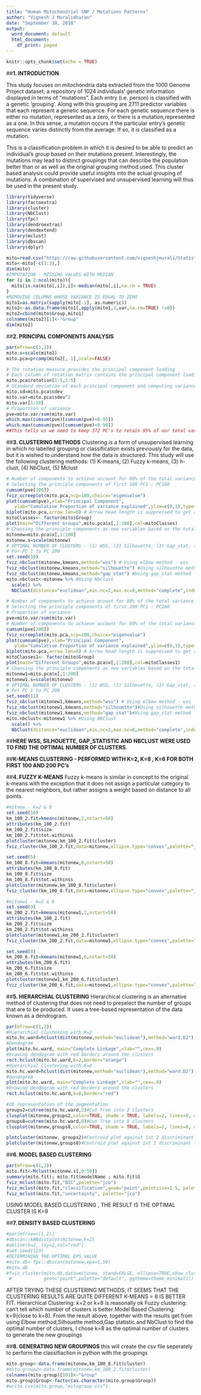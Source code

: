 ---
title: "Human Mitochondrial SNP / Mutations Patterns"
author: "Vignesh J Muralidharan"
date: "September 30, 2018"
output:
  word_document: default
  html_document:
    df_print: paged
---

```{r setup, include=FALSE}
knitr::opts_chunk$set(echo = TRUE)
```

##**1. INTRODUCTION**

This study focuses on mitochondria data extracted from the 1000 Genome Project dataset; a repository of 1024 individuals' genetic information displayed in terms of "mutations". Each entry (i.e. person) is classified with a genetic 'grouping'. Along with this grouping are 2711 predictor variables that each represent a genetic sequence. For each genetic sequence there is either no mutation, represented as a zero, or there is a mutation,represented as a one. In this sense, a mutation occurs if the particular entry's genetic sequence varies distinctly from the average. If so, it is classified as a mutation.

This is a classification problem in which it is desired to be able to predict an individual's group based on their mutations present. Interestingly, the mutations may lead to distinct groupings that can describe the population better than or as well as the original grouping method used. This cluster based analysis could provide useful insights into the actual grouping of mutations. A combination of supervised and unsupervised learning will thus be used in the present study.

```{r}
library(tidyverse)
library(factoextra)
library(cluster)
library(NbClust)
library(fpc)
library(dendroextras)
library(dendextend)
library(mclust)
library(dbscan)
library(dplyr)
```



```{r}
mito=read.csv("https://raw.githubusercontent.com/vigneshjmurali/Statistical-Predictive-Modelling/master/Datasets/Mt1t.mutate.csv")
mito<-mito[-c(1:3),]
dim(mito)
#IMPUTATION - MISSING VALUES WITH MEDIAN
for (i in 2:ncol(mito)){
  mito[is.na(mito[,i]),i]<-median(mito[,i],na.rm = TRUE)
}
#REMOVING COLUMNS WHOSE VARIANCE IS EQUAL TO ZERO
mito1=as.matrix(sapply(mito[-1], as.numeric))
mito2<-as.data.frame(mito1[,apply(mito1,2,var,na.rm=TRUE) !=0])
mito2=cbind(mito$Group,mito1)
colnames(mito2)[1]<-"Group"
dim(mito2)
```


##**2. PRINCIPAL COMPONENTS ANALYSIS**

```{r}
par(mfrow=c(1,2))
mito.s=scale(mito2)
mito.pca=prcomp(mito2[,-1],scale=FALSE)

# The rotation measure provides the principal component loading
# Each column of rotation matrix contains the principal component loading vector
mito.pca$rotation[1:5,1:5]
# Standard deviation of each principal component and computing variance 
mito.sd=mito.pca$sdev
mito.var=mito.pca$sdev^2 
mito.var[1:10]
# Proportion of variance
pve=mito.var/sum(mito.var)
which.max(cumsum(pve)[cumsum(pve)<0.95])
which.max(cumsum(pve)[cumsum(pve)<0.98])
##This tells us we need to keep 372 PC's to retain 95% of our total variance and further 555 for 98%. This is a rather large number and tells us that many of our 2712 groupings are necessary.Despite this, a quick look at only three PC's suggests that groupings are well defined. This indicates that later clustering and classification may work successfully with as few as three PC's.

```

##**3. CLUSTERING METHODS**
Clustering is a form of unsupervised learning in which no labelled grouping or classification exists previously for the data, but it is wished to understand how the data is structured. This study will use the following clustering methods: (1) K-means, (2) Fuzzy k-means, (3) h-clust, (4) NbClust, (5) Mclust

```{r}
# Number of components to achieve account for 80% of the total variance 
# Selecting the principle components of first 100 PC1 : PC100
cumsum(pve[100])
fviz_screeplot(mito.pca,ncp=100,choice="eigenvalue")
plot(cumsum(pve),xlab="Principal Component", 
   ylab="Cumulative Proportion of variance explained",ylim=c(0,1),type='b')
biplot(mito.pca,arrow.len=0) # Arrow head length is suppressed to get rid of the errors of indeterminate angle
mitoClasses<- factor(mito$Group)
plot(main="Different Groups",mito.pca$x[,1:100],col=mitoClasses)
# Choosing the principle components as new variables based on the total variance
mitonew=mito.pca$x[,1:100]
mitonew.s=scale(mitonew)
# OPTIMAL NUMBER OF CLUSTERS - (1) WSS, (2) Silhouette, (3) Gap_stat, (4) NbClust
# For PC 1 to PC 100
set.seed(10)
fviz_nbclust(mitonew,kmeans,method="wss") # Using elbow method - wss
fviz_nbclust(mitonew,kmeans,method="silhouette") #Using silhouette method
fviz_nbclust(mitonew,kmeans,method="gap_stat") #Using gap_stat method
mito.nbclust<-mitonew %>% #Using NbClust
  scale() %>%
  NbClust(distance="euclidean",min.nc=2,max.nc=8,method="complete",index="all")

# Number of components to achieve acount for 80% of the total variance 
# Selecting the principle components of first 200 PC1 : PC200
# Proportion of variance
pve=mito.var/sum(mito.var)
# Number of components to achieve account for 80% of the total variance 
cumsum(pve[200])
fviz_screeplot(mito.pca,ncp=200,choice="eigenvalue")
plot(cumsum(pve),xlab="Principal Component", 
   ylab="Cumulative Proportion of variance explained",ylim=c(0,1),type='b')
biplot(mito.pca,arrow.len=0) # Arrow head length is suppressed to get rid of the errors of indeterminate angle
mitoClasses1<- factor(mito$Group)
plot(main="Different Groups",mito.pca$x[,1:200],col=mitoClasses1)
# Choosing the principle components as new variables based on the total variance
mitonew1=mito.pca$x[,1:200]
mitonew1.s=scale(mitonew)
# OPTIMAL NUMBER OF CLUSTERS - (1) WSS, (2) Silhouette, (3) Gap_stat, (4) NbClust
# For PC 1 to PC 200
set.seed(11)
fviz_nbclust(mitonew1,kmeans,method="wss") # Using elbow method - wss
fviz_nbclust(mitonew1,kmeans,method="silhouette")#Using silhouette method
fviz_nbclust(mitonew1,kmeans,method="gap_stat")#Using gap_stat method
mito.nbclust<-mitonew1 %>% #Using NbClust
  scale() %>%
  NbClust(distance="euclidean",min.nc=2,max.nc=8,method="complete",index="all")
```

##**HERE WSS, SILHOUETTE, GAP_STATISTIC AND NBCLUST WERE USED TO FIND THE OPTIMAL NUMBER OF CLUSTERS.** 

##**K-MEANS CLUSTERING - PERFORMED WITH K=2, K=8 , K=6 FOR BOTH FIRST 100 AND 200 PC's**

##**4. FUZZY K-MEANS**
Fuzzy k-means is similar in concept to the original k-means with the exception that it does not assign a particular category to the nearest neighbors, but rather assigns a weight based on distance to all points.

```{r}
#mitnew - k=2 & 8
set.seed(10)
km_100_2.fit=kmeans(mitonew,2,nstart=50)
attributes(km_100_2.fit)
km_100_2.fit$size
km_100_2.fit$tot.withinss
plotcluster(mitonew,km_100_2.fit$cluster)
fviz_cluster(km_100_2.fit,data=mitonew,ellipse.type="convex",palette="jco",ggtheme=theme_minimal())

set.seed(5)
km_100_8.fit=kmeans(mitonew,8,nstart=50)
attributes(km_100_8.fit)
km_100_8.fit$size
km_100_8.fit$tot.withinss
plotcluster(mitonew,km_100_8.fit$cluster)
fviz_cluster(km_100_8.fit,data=mitonew,ellipse.type="convex",palette="jco",ggtheme=theme_minimal())

#mitnew1 - k=2 & 6
set.seed(9)
km_200_2.fit=kmeans(mitonew1,2,nstart=50)
attributes(km_100_2.fit)
km_200_2.fit$size
km_200_2.fit$tot.withinss
plotcluster(mitonew1,km_200_2.fit$cluster)
fviz_cluster(km_200_2.fit,data=mitonew1,ellipse.type="convex",palette="jco",ggtheme=theme_minimal())

set.seed(8)
km_200_6.fit=kmeans(mitonew1,6,nstart=50)
attributes(km_200_6.fit)
km_200_6.fit$size
km_200_6.fit$tot.withinss
plotcluster(mitonew1,km_200_6.fit$cluster)
fviz_cluster(km_200_6.fit,data=mitonew1,ellipse.type="convex",palette="jco",ggtheme=theme_minimal())
```

##**5. HIERARCHIAL CLUSTERING**
Hierarchical clustering is an alternative method of clustering that does not need to preselect the number of groups that are to be produced. It uses a tree-based representation of the data known as a dendrogram.

```{r}
par(mfrow=c(1,2))
#Hierarchial Clustering with K=2
mito.hc.ward=hclust(dist(mitonew,method="euclidean"),method="ward.D2")
#Dendogram
plot(mito.hc.ward, main="Complete Linkage",xlab="",cex=.9)
#Drawing dendogram with red borders around the clusters
rect.hclust(mito.hc.ward,k=2,border="orange")
#Hierarchial Clustering with K=8
mito.hc.ward=hclust(dist(mitonew,method="euclidean"),method="ward.D2")
#Dendogram
plot(mito.hc.ward, main="Complete Linkage",xlab="",cex=.9)
#Drawing dendogram with red borders around the clusters
rect.hclust(mito.hc.ward,k=8,border="red")

#2D representation of the segmentation
groups2=cutree(mito.hc.ward,2)#Cut Tree into 2 clusters
clusplot(mitonew,groups2,color=TRUE, shade = TRUE, labels=2, lines=0, main='Group segments')
groups8=cutree(mito.hc.ward,8)#Cut Tree into 8 clusters
clusplot(mitonew,groups8,color=TRUE, shade = TRUE, labels=2, lines=0, main='Group segments')

plotcluster(mitonew, groups2)#Centroid plot against 1st 2 discriminant functions 
plotcluster(mitonew,groups8)#Centroid plot against 1st 2 discriminant functions 
```

##**6. MODEL BASED CLUSTERING** 

```{r}
par(mfrow=c(1,3))
mito.fit<-Mclust(mitonew.s[,0:50])
summary(mito.fit); mito.fit$modelName ; mito.fit$G
fviz_mclust(mito.fit,"BIC",palette="jco")
fviz_mclust(mito.fit,"classification",geom="point",pointsize=1.5, palette="jco")
fviz_mclust(mito.fit,"uncertainty", palette="jco")
```

USING MODEL BASED CLUSTERING , THE RESULT IS THE OPTIMAL CLUSTER IS K=9

##**7. DENSITY BASED CLUSTERING **

```{r}
#par(mfrow=c(1,2))
#dbscan::kNNdistplot(mitonew,k=2)
#abline(h=2, lty=2,col="red")
#set.seed(123)
#DETERMINING THE OPTIMAL EPS VALUE
#mito.db<-fpc::dbscan(mitonew,eps=1,50)
#mito.db
#fviz_cluster(mito.db,data=mitonew, stand=FALSE, ellipse=TRUE,show.clust.cent = TRUE,
 #            geon="point",palette="default", ggtheme=theme_minimal())

```

AFTER TRYING THESE CLUSTERING METHODS, IT SEEMS THAT THE CLUSTERING RESULTS ARE QUITE DIFFERENT K-MEANS = 8 IS BETTER FIT. Hierarchical Clustering: k=2 or k=8 is reasonally ok Fuzzy clustering: can't tell which number of clusters is better Model Based Clustering: k=9(close to k=8). From the result above, together with the results get from using Elbow method,Silhouette method,Gap statistic and NbClust to find the optimal number of clusters, I chose k=8 as the optimal number of clusters to generate the new groupings

##**8. GENERATING NEW GROUPINGS**
this will create the csv file seperately to perform the classifiaction in python with the groupings

```{r}
mito.group<-data.frame(mitonew,km_100_8.fit$cluster)
#mito.group2<-data.frame(mitonew,km_100_2.fit$cluster)
colnames(mito.group)[101]<-"Group"
mito.group$Group<-factor(as.character(mito.group$Group))
#write.csv(mito.group,"mitogroup.csv")
```


